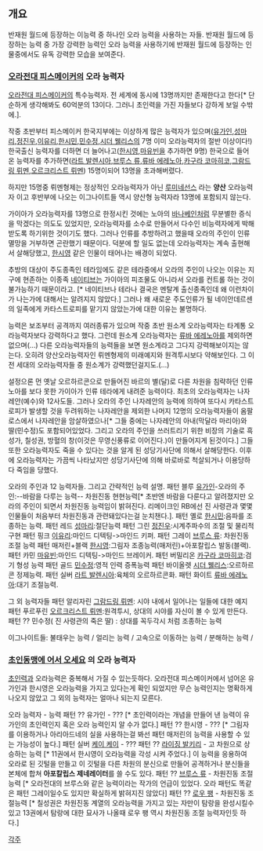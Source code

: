 == 개요 == 
반재원 월드에 등장하는 이능력 중 하나인 오라 능력을 사용하는 자들.
반재원 월드에 등장하는 능력 중 가장 강력한 능력인 오라 능력을 사용하기에 반재원 월드에 등장하는 인물중에서도 유독 강력한 모습을 보여준다.


=== [[오라전대 피스메이커]]의 오라 능력자 ===
[[오라전대 피스메이커]]의 특수능력자. 전 세계에 동시에 13명까지만 존재한다고 한다[* 단순하게 생각해봐도 60억분의 13이다. 그러니 초인력을 가진 자들보다 강하게 보일 수밖에.].


작중 초반부터 피스메이커 한국지부에는 이상하게 많은 능력자가 있으며([[유가인]],[[성마리]],[[정진우]],[[이유리]],[[한시민]],[[민수정]],[[시더 웰리스]]의 7명 이미 오라능력자의 절반 이상이다!) 한국출신 능력자를 더하면 더 늘어나고([[한시영]],[[마유빈]]을 추가하면 9명) 한국으로 들어온 능력자를 추가하면([[라트 발렌시아]],[[브루스 류]],[[류바 에레노아]],[[카구라 코마히코]],[[그람드링 뤼멘]],[[오르크리스트 뤼멘]]) 15명이되어 13명을 초과해버렸다.

하지만 15명중 뤼멘형제는 정상적인 오라능력자가 아닌 [[루미네선스]] 라는 '''양산''' 오라능력자 이고 후반부에 나오는 이그나이트들 역시 양산형 능력자라 13명에 포함되지 않는다.

가이아가 오라능력자를 13명으로 한정시킨 것에는 노아의 [[바나베인]]처럼 무분별한 증식을 막겠다는 의도도 있었지만, 오라능력자를 소수로 만들어서 다수인 비능력자에게 박해 받도록 하기위한 것이기도 했다. 그러나 인류를 추방하려고 했을때 오라의 주인이 인류멸망을 거부하면 곤란했기 때문이다. 덕분에 할 일도 없는데 오라능력자는 계속 출현해서 살해당했고, [[한시영]] 같은 인물이 태어나는 배경이 되었다.

추방의 대상이 주도종족인 테라임에도 같은 테라중에서 오라의 주인이 나오는 이유는 지구에 현존하는 이종족 [[네이티브]]는 가이아의 피조물도 아니라서 오라를 컨트롤 하는 것이 불가능하기 때문이라고. [* 네이티브나 테라나 결국은 멘탈계 출신종족인데 왜 이런차이가 나는가에 대해서는 알려지지 않았다.] 그러나 왜 새로운 주도인류가 될 네이안데르센의 일족에게 카타스트로피를 맡기지 않았는가에 대한 이유는 불명하다.

능력은 보조부터 공격까지 여러종류가 있으며 작중 초반 원소계 오라능력자는 타계통 오라능력자보다 강력하다고 했다. 그런데 원소계 오라능력자는 [[류바 에레노아]]를 제외하면 없으며(…) 다른 오라능력자들의 능력들을 보면 원소계라고 그다지 강력해보이지는 않는다. 오히려 양산오라능력자인 뤼멘형제의 미래예지와 원격투시보다 약해보인다. 그 이전 세대의 오라능력자들 중 원소계가 강력했던걸지도.(...)


설정으론 먼 옛날 오르하르콘으로 만들어진 바르의 별(달)로 다른 차원을 침략하던 인류 노아를 보다 못한 가이아가 인류 테라에게 내려준 능력이다. 최초의 오라능력자는 나자레안(예수)와 12사도들. 그러나 오라의 주인 나자레안의 능력에 의하여 또다시 카타스트로피가 발생할 것을 두려워하는 나자레안을 제외한 나머지 12명의 오라능력자들이 옴팔로스에서 나자레안을 암살하였으나[* 그들 중에는 나자레안의 아내(막달라 마리아)와 딸(민수정)도 포함되어있었다. 그리고 오라의 주인을 쓰러트리기 위한 비장의 기술로 흑성가, 칠성권, 방혈의 창(이것은 무영신풍류로 이어진다.)이 만들어지게 된것이다.] 그들 또한 오라능력자도 죽을 수 있다는 것을 알게 된 성당기사단에 의해서 살해당한다. 이후에 오라능력자는 가끔씩 나타났지만 성당기사단에 의해 바로바로 척살되거나 이용당하다 죽임을 당했다.

오라의 주인과 12 능력자들. 그리고 간략적인 능력 설명.
패턴 블루 [[유가인]]-오라의 주인:--바람을 다루는 능력-- 차원진동 현현능력[* 초반엔 바람을 다룬다고 알려졌지만 오라의 주인이 되면서 차원진동 능력임이 밝혀진다. 리메이크인 RB에선 진 사령관과 몇몇 인물들이 처음부터 차원진동과 관련돼있다는걸 눈치챈다.].
패턴 옐로 [[한시민]]:음파를 조종하는 능력.
패턴 레드 [[성마리]]:절단능력
패턴 그린 [[정진우]]:시계주파수의 조절 및 물리적 구현
패턴 핑크 [[이유리]]:마인드 디텍팅->마인드 키퍼.
패턴 그레이 [[브루스 류]]: 차원진동 조절 능력
패턴 매저린+블랙 [[한시영]]:그림자 조종능력(매저린)+아포칼립스 발동(블랙).
패턴 카민 [[마유빈]]:마인드 디텍팅->마인드 브레이커.
패턴 버밀리온 [[카구라 코마히코]]:검기 형성 능력
패턴 골드 [[민수정]]:영적 인력 증폭능력
패턴 바이올렛 [[시더 웰리스]]:오르하르콘 정제능력.
패턴 실버 [[라트 발렌시아]]:육체의 오르하르콘화.
패턴 화이트 [[류바 에레노아]]:대기 조절능력.

그 외 능력자들
패턴 알리자린 [[그람드링 뤼멘]]: 시야 내에서 일어나는 일들에 대한 예지
패턴 푸르푸린 [[오르크리스트 뤼멘]]:원격투시, 상대의 시야를 자신이 볼 수 있게 만든다.
패턴 ?? 민수정( 진 사령관의 죽은 딸) : 상대를 꼭두각시 처럼 조종하는 능력

이그나이트들: 불태우는 능력 / 얼리는 능력 / 고속으로 이동하는 능력 / 분해하는 능력 / 


=== [[초인동맹에 어서 오세요]] 의 오라 능력자 ===
[[초인력]]과 오라능력은 중복해서 가질 수 있는듯하다.  오라전대 피스메이커에서 넘어온 유가인과 한시영은 오라능력을 가지고 있다는게 확인 되었지만 무슨 능력인지는 명확하게 나오지 않았고 그 외의 능력자는 얼마나 되는지 모른다.

오라 능력자 - 능력
패턴 ?? 유가인 - ??? [* 초인력이라는 개념을 만들어 낸 능력이 유가인의 초인력인지 혹은 오라 능력인지 알 수가 없다.]
패턴 ?? 한시영 - ??? [* 그림자를 이용하거나 아리아드네의 실을 사용하는걸 봐선 패턴 매저린의 능력을 사용할 수 있는 가능성이 높다.]
패턴 실버 [[케이 케이]] - ???
패턴 ?? [[라이징 발키리]] - 고 차원으로 상승하는 능력 [* 11권에서 한시영이 오라능력을 각성 시켜 주었다.] 이 능력을 응용하여 오라로 된 깃털을 만들고 이 깃털을 다른 차원의 분신으로 만들어 공격하거나 분신들을 본체에 합쳐 '''아포칼립스 제네레이터'''를 쓸 수도 있다.
패턴 ?? [[브루스 류]] - 차원진동 조절능력 [* 오라전대의 브루스와 같은 능력이라는 작가의 언급이 있었다. 오라 패턴도 똑같은 패턴 그레이일수도 있지만 확실하게 밝혀지진 않았다]
패턴 ?? [[로우 팽]] - 차원진동 조절능력 [* 칠성권은 차원진동 계열의 오라능력을 가지고 있는 자만이 탐랑을 완성시킬수 있고 13권에서 탐랑에 대한 묘사가 나올때 로우 팽 역시 차원진동 조절 능력자인듯 하다.]

[[각주]]
